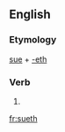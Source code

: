 ==English==

===Etymology===
[[sue]] + [[-eth]]

===Verb===
{{infl|en|verb form}}

# {{archaic third-person singular of|sue}}

[[fr:sueth]]